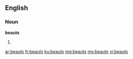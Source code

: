 ==English==

===Noun===
'''beauts'''

# {{plural of|beaut}}

[[ar:beauts]]
[[fr:beauts]]
[[ku:beauts]]
[[mg:beauts]]
[[my:beauts]]
[[vi:beauts]]